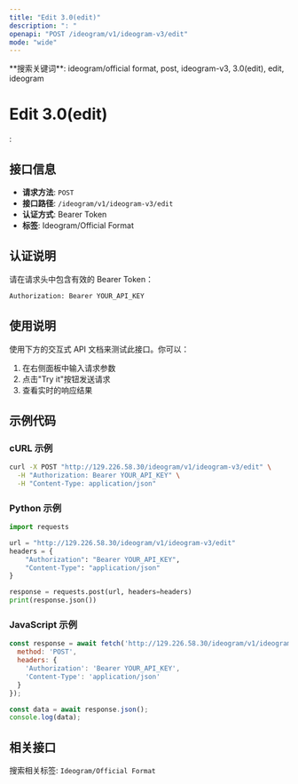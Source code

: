 ```yaml
---
title: "Edit 3.0(edit)"
description: ": "
openapi: "POST /ideogram/v1/ideogram-v3/edit"
mode: "wide"
---
```


<Info>
**搜索关键词**: ideogram/official format, post, ideogram-v3, 3.0(edit), edit, ideogram
</Info>

# Edit 3.0(edit)

: 

## 接口信息

- **请求方法**: `POST`
- **接口路径**: `/ideogram/v1/ideogram-v3/edit`
- **认证方式**: Bearer Token
- **标签**: Ideogram/Official Format

## 认证说明

请在请求头中包含有效的 Bearer Token：

```bash
Authorization: Bearer YOUR_API_KEY
```

## 使用说明

使用下方的交互式 API 文档来测试此接口。你可以：

1. 在右侧面板中输入请求参数
2. 点击"Try it"按钮发送请求
3. 查看实时的响应结果

## 示例代码

### cURL 示例

```bash
curl -X POST "http://129.226.58.30/ideogram/v1/ideogram-v3/edit" \
  -H "Authorization: Bearer YOUR_API_KEY" \
  -H "Content-Type: application/json"
```

### Python 示例

```python
import requests

url = "http://129.226.58.30/ideogram/v1/ideogram-v3/edit"
headers = {
    "Authorization": "Bearer YOUR_API_KEY",
    "Content-Type": "application/json"
}

response = requests.post(url, headers=headers)
print(response.json())
```

### JavaScript 示例

```javascript
const response = await fetch('http://129.226.58.30/ideogram/v1/ideogram-v3/edit', {
  method: 'POST',
  headers: {
    'Authorization': 'Bearer YOUR_API_KEY',
    'Content-Type': 'application/json'
  }
});

const data = await response.json();
console.log(data);
```

## 相关接口

搜索相关标签: `Ideogram/Official Format`

